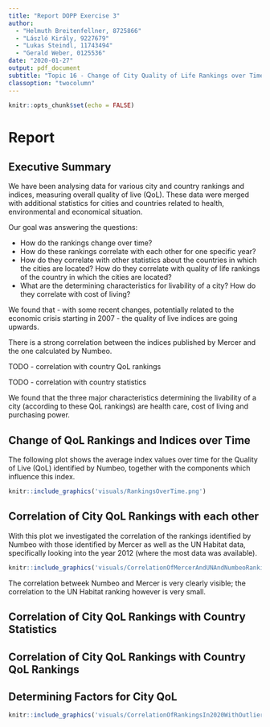 ```yaml
---
title: "Report DOPP Exercise 3"
author: 
  - "Helmuth Breitenfellner, 8725866"
  - "László Király, 9227679"
  - "Lukas Steindl, 11743494"
  - "Gerald Weber, 0125536"
date: "2020-01-27"
output: pdf_document
subtitle: "Topic 16 - Change of City Quality of Life Rankings over Time"
classoption: "twocolumn"
---
```


```r
knitr::opts_chunk$set(echo = FALSE)
```
# Report

## Executive Summary

We have been analysing data for various city and country rankings and indices, measuring
overall quality of live (QoL).
These data were merged with additional statistics for cities and countries related to
health, environmental and economical situation.

Our goal was answering the questions:

* How do the rankings change over time?
* How do these rankings correlate with each other for one specific year?
* How do they correlate with other statistics about the countries in which
  the cities are located?
  How do they correlate with quality of life rankings of the country
  in which the cities are located?
* What are the determining characteristics for livability of a city?
  How do they correlate with cost of living?
  
We found that - with some recent changes, potentially related to the economic crisis
starting in 2007 - the quality of live indices are going upwards.

There is a strong correlation between the indices published by Mercer and the one
calculated by Numbeo.

TODO - correlation with country QoL rankings

TODO - correlation with country statistics

We found that the three major characteristics determining the livability of a city
(according to these QoL rankings) are health care, cost of living and purchasing power.

## Change of QoL Rankings and Indices over Time

The following plot shows the average index values over time for
the Quality of Live (QoL) identified by Numbeo, together with
the components which influence this index.

```r
knitr::include_graphics('visuals/RankingsOverTime.png')
```

## Correlation of City QoL Rankings with each other

With this plot we investigated the correlation of the rankings identified by
Numbeo with those identified by Mercer as well as the UN Habitat data,
specifically looking into the year 2012 (where the most data was available).

```r
knitr::include_graphics('visuals/CorrelationOfMercerAndUNAndNumbeoRanking2012.png')
```

The correlation betweek Numbeo and Mercer is very clearly visible; the correlation
to the UN Habitat ranking however is very small.

## Correlation of City QoL Rankings with Country Statistics

## Correlation of City QoL Rankings with Country QoL Rankings

## Determining Factors for City QoL

```r
knitr::include_graphics('visuals/CorrelationOfRankingsIn2020WithOutliers.png')
```
